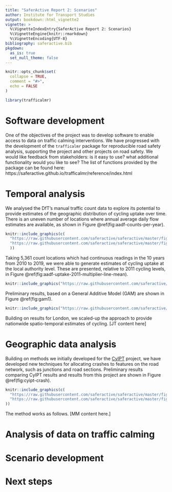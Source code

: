 ```yaml
---
title: "SaferActive Report 2: Scenarios"
author: Institute for Transport Studies
output: bookdown::html_vignette2
vignette: >
  %\VignetteIndexEntry{SaferActive Report 2: Scenarios}
  %\VignetteEngine{knitr::rmarkdown}
  %\VignetteEncoding{UTF-8}
bibliography: saferactive.bib
pkgdown:
  as_is: true
  set_null_theme: false
---
```


```r
knitr::opts_chunk$set(
  collapse = TRUE,
  comment = "#>",
  echo = FALSE
)
```

```r
library(trafficalmr)
```

# Software development

One of the objectives of the project was to develop software to enable access to data on traffic calming interventions.
We have progressed with the development of the `trafficalmr` package for reproducible road safety analysis, supporting the project and other projects on road safety.
We would like feedback from stakeholders: is it easy to use? what additional functionality would you like to see? The list of functions provided by the package can be found here: https://saferactive.github.io/trafficalmr/reference/index.html

# Temporal analysis

We analysed the DfT's manual traffic count data to explore its potential to provide estimates of the geographic distribution of cycling uptake over time.
There is an uneven number of locations where annual average daily flow estimates are available, as shown in Figure \@ref(fig:aadf-counts-per-year).

```r
knitr::include_graphics(c(
  "https://raw.githubusercontent.com/saferactive/saferactive/master/figures/aadf-counts-per-year.png",
  "https://raw.githubusercontent.com/saferactive/saferactive/master/figures/aadf-counts-per-year-2-plus.png"
  ))
```

Taking 5,361 count locations which had continuous readings in the 10 years from 2010 to 2019, we were able to generate estimates of cycling uptake at the local authority level.
These are presented, relative to 2011 cycling levels, in Figure \@ref(fig:aadf-uptake-2011-multiplier-line-mean).

```r
knitr::include_graphics("https://raw.githubusercontent.com/saferactive/saferactive/master/figures/aadf-uptake-2011-multiplier-line-mean.png")
```


Preliminary results, based on a General Additive Model (GAM) are shown in Figure \@ref(fig:gam1).

```r
knitr::include_graphics("https://raw.githubusercontent.com/saferactive/saferactive/master/figures/cycle-uptake-la-london-smoothed.png")
```

Building on results for London, we scaled-up the approach to provide nationwide spatio-temporal estimates of cycling.
[JT content here]



# Geographic data analysis

Building on methods we initially developed for the [CyIPT](https://www.cyipt.bike/) project, we have developed new techniques for allocating crashes to features on the road network, such as junctions and road sections.
Preliminary results comparing CyIPT results and results from this project are shown in Figure \@ref(fig:cyipt-crash).

```r
knitr::include_graphics(c(
  "https://raw.githubusercontent.com/saferactive/saferactive/master/figures/cyipt-crashes1-2.png",
  "https://raw.githubusercontent.com/saferactive/saferactive/master/figures/cyipt-crashes2.png"
))
```


The method works as follows.
[MM content here.]

# Analysis of data on traffic calming


# Scenario development


# Next steps



